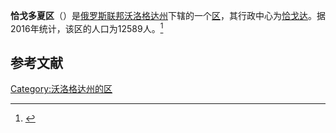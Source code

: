 {{Infobox Settlement
| official_name = 恰戈多夏区
| native_name = Чагодощенский район
| image_flag =  Flag of Chagoda rayon (Vologda oblast).gif 
| image_shield =  Coat of Arms of Chagoda rayon (Vologda oblast).png 
| image_map =  Location of Chagodoshchensky District (Vologda Oblast).svg 
| settlement_type = [[区_(苏联)|区]]
| subdivision_type = [[国家|国家]]
| subdivision_type1 = [[州_(俄罗斯)|州]]
| subdivision_name = {{RUS}}
| subdivision_name1 = [[沃洛格达州|沃洛格达州]]
| seat_type = 行政中心
| seat = [[恰戈达|恰戈达]]
| population_as_of=2016
| population_footnotes = <ref name=stat />
| population_total = 12589
| timezone = [[莫斯科时间|MSK]]
| utc_offset = +3
}}
'''恰戈多夏区'''（{{lang-ru|Чагодощенский район}}）是[[俄罗斯联邦|俄罗斯联邦]][[沃洛格达州|沃洛格达州]]下辖的一个[[区_(苏联)|区]]，其行政中心为[[恰戈达|恰戈达]]。据2016年统计，该区的人口为12589人。<ref name=stat>{{cite web | url = http://www.gks.ru/free_doc/doc_2016/bul_dr/mun_obr2016.rar | title = Численность населения Российской Федерации по муниципальным образованиям на 1 января 2016 года | language = ru | access-date = 2016-12-21 | archive-date = 2019-05-13 | archive-url = https://web.archive.org/web/20190513150350/http://www.gks.ru/free_doc/doc_2016/bul_dr/mun_obr2016.rar | dead-url = no }}</ref>

== 参考文献 ==
{{reflist}}

{{Russia-stub}}

[[Category:沃洛格达州的区|Category:沃洛格达州的区]]
